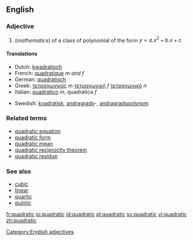 ==English==

===Adjective===
{{en-adj|-}}

#(''mathematics'') of a class of polynomial of the form <math> y = a.x^2 + b.x + c </math>
<!-- Disputed. # the shape of a [[square]]-->

====Translations====
{{trans-top|of a class of polynomial of the form <math> y = a.x^2 + b.x + c </math>}}
*Dutch: [[kwadratisch]]
*French: [[quadratique]] ''m and f''
*German: [[quadratisch]]
*Greek: [[τετραγωνικός]] ''m'' [[τετραγωνική]] ''f'' [[τετραγωνικό]] ''n''
*Italian: [[quadratico]] ''m'', quadratica ''f''
{{trans-mid}}
*Swedish: [[kvadratisk]], [[andragrads]]-, [[andragradspolynom]]
{{trans-bottom}}

===Related terms===
*[[quadratic equation]]
*[[quadratic form]]
*[[quadratic mean]]
*[[quadratic reciprocity theorem]]
*[[quadratic residue]]

===See also===
*[[cubic]]
*[[linear]]
*[[quartic]]
*[[quintic]]

[[Category:English adjectives]]

[[fr:quadratic]]
[[io:quadratic]]
[[id:quadratic]]
[[pl:quadratic]]
[[sv:quadratic]]
[[vi:quadratic]]
[[zh:quadratic]]
